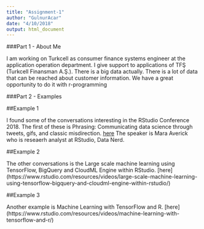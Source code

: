 ```yaml
---
title: "Assignment-1"
author: "GulnurAcar"
date: "4/10/2018"
output: html_document
---
```


###Part 1 - About Me

I am working on Turkcell as consumer finance systems engineer at the application operation department. I give support to applications of TFŞ (Turkcell Finansman A.Ş.). There is a big data actually. There is a lot of data that can be reached about customer information. We have a great opportunity to do it with r-programming

###Part 2 - Examples

##Example 1

I found some of the conversations interesting in the RStudio Conference 2018. The first of these is Phrasing: Communicating data science through tweets, gifs, and classic misdirection. [here](https://www.rstudio.com/resources/videos/phrasing-communicating-data-science-through-tweets-gifs-and-classic-misdirection/) The speaker is Mara Averick who is reseaerh analyst at RStudio, Data Nerd. 

##Example 2

The other conversations is the Large scale machine learning using TensorFlow, BigQuery and CloudML Engine within RStudio. [here] (https://www.rstudio.com/resources/videos/large-scale-machine-learning-using-tensorflow-bigquery-and-cloudml-engine-within-rstudio/)

##Example 3

Another example is Machine Learning with TensorFlow and R. [here] (https://www.rstudio.com/resources/videos/machine-learning-with-tensorflow-and-r/)



